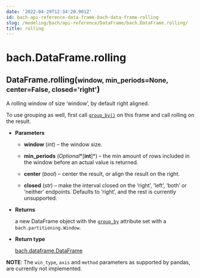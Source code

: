 ```yaml
---
date: '2022-04-29T12:34:20.901Z'
id: bach-api-reference-data-frame-bach-data-frame-rolling
slug: /modeling/bach/api-reference/DataFrame/bach.DataFrame.rolling/
title: rolling
---
```


# bach.DataFrame.rolling

<div class="method">
<h2 class="signature-class"><span class="additional-name">DataFrame.</span><span class="name">rolling(</span><small class="parameter-list"><span class="parameter" id="window">window</span>, <span class="parameter" id="min_periods">min_periods=None</span>, <span class="parameter" id="center">center=False</span>, <span class="parameter" id="closed">closed='right'</span></small>)</h2>


<div class="content">

A rolling window of size ‘window’, by default right aligned.

To use grouping as well, first call [`group_by()`](/docs/modeling/bach/api-reference/DataFrame/bach.DataFrame.group-by/#bach.DataFrame.group-by) on this frame and call rolling on the result.


* **Parameters**

    
    * **window** (*int*) – the window size.


    * **min_periods** (*Optional**[**int**]*) – the min amount of rows included in the window before an actual value is returned.


    * **center** (*bool*) – center the result, or align the result on the right.


    * **closed** (*str*) – make the interval closed on the ‘right’, ‘left’, ‘both’ or ‘neither’ endpoints.
    Defaults to ‘right’, and the rest is currently unsupported.



* **Returns**

    a new DataFrame object with the [`group_by`](/docs/modeling/bach/api-reference/DataFrame/bach.DataFrame.group-by/#bach.DataFrame.group-by) attribute set with a
    `bach.partitioning.Window`.



* **Return type**

    [bach.dataframe.DataFrame](/docs/modeling/bach/api-reference/DataFrame/bach.DataFrame/#bach.DataFrame)


**NOTE**: The `win_type`, `axis` and `method` parameters as supported by pandas, are currently not
implemented.


</div>

</div>
